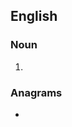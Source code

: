 ==English==

===Noun===
{{head|en|noun plural form}}

# {{plural of|manatee|lang=en}}

===Anagrams===
* {{anagrams|en|a=aaeemnst|emanates}}